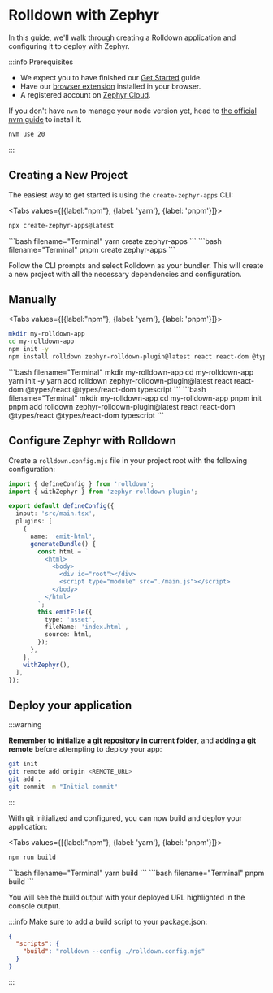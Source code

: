 
# Rolldown with Zephyr

<SourceCode href="https://github.com/ZephyrCloudIO/zephyr-examples/tree/main/examples/rolldown-app" />

In this guide, we'll walk through creating a Rolldown application and configuring it to deploy with Zephyr.

:::info Prerequisites

- We expect you to have finished our [Get Started](/general/get-started) guide.
- Have our [browser extension](https://chromewebstore.google.com/detail/zephyr-mission-control/liflhldchhinbaeplljlplhnbkdidedn) installed in your browser.
- A registered account on [Zephyr Cloud](https://app.zephyr-cloud.io).

If you don't have `nvm` to manage your node version yet, head to [the official nvm guide](https://github.com/nvm-sh/nvm) to install it.

```bash
nvm use 20 
```

:::

## Creating a New Project

The easiest way to get started is using the `create-zephyr-apps` CLI:

<Tabs values={[{label:"npm"}, {label: 'yarn'}, {label: 'pnpm'}]}>
<Tab>
```bash filename="Terminal"
npx create-zephyr-apps@latest
```
</Tab>
<Tab>
```bash filename="Terminal"
yarn create zephyr-apps
```
</Tab>
<Tab>
```bash filename="Terminal"
pnpm create zephyr-apps
```
</Tab>
</Tabs>

Follow the CLI prompts and select Rolldown as your bundler. This will create a new project with all the necessary dependencies and configuration.

## Manually

<Tabs values={[{label:"npm"}, {label: 'yarn'}, {label: 'pnpm'}]}>
<Tab>
```bash filename="Terminal"
mkdir my-rolldown-app
cd my-rolldown-app
npm init -y
npm install rolldown zephyr-rolldown-plugin@latest react react-dom @types/react @types/react-dom typescript
```
</Tab>
<Tab>
```bash filename="Terminal"
mkdir my-rolldown-app
cd my-rolldown-app
yarn init -y
yarn add rolldown zephyr-rolldown-plugin@latest react react-dom @types/react @types/react-dom typescript
```
</Tab>
<Tab>
```bash filename="Terminal"
mkdir my-rolldown-app
cd my-rolldown-app
pnpm init
pnpm add rolldown zephyr-rolldown-plugin@latest react react-dom @types/react @types/react-dom typescript
```
</Tab>
</Tabs>

## Configure Zephyr with Rolldown

Create a `rolldown.config.mjs` file in your project root with the following configuration:

```ts filename="rolldown.config.mjs"
import { defineConfig } from 'rolldown';
import { withZephyr } from 'zephyr-rolldown-plugin';

export default defineConfig({
  input: 'src/main.tsx',
  plugins: [
    {
      name: 'emit-html',
      generateBundle() {
        const html = `
          <html>
            <body>
              <div id="root"></div>
              <script type="module" src="./main.js"></script>
            </body>
          </html>
        `;
        this.emitFile({
          type: 'asset',
          fileName: 'index.html',
          source: html,
        });
      },
    },
    withZephyr(),
  ],
});
```

## Deploy your application

:::warning

**Remember to initialize a git repository in current folder**, and **adding a git remote** before attempting to deploy your app:

```bash
git init
git remote add origin <REMOTE_URL>
git add .
git commit -m "Initial commit"
```

:::

With git initialized and configured, you can now build and deploy your application:

<Tabs values={[{label:"npm"}, {label: 'yarn'}, {label: 'pnpm'}]}>
<Tab>
```bash filename="Terminal"
npm run build
```
</Tab>
<Tab>
```bash filename="Terminal"
yarn build
```
</Tab>
<Tab>
```bash filename="Terminal"
pnpm build
```
</Tab>
</Tabs>

You will see the build output with your deployed URL highlighted in the console output.

:::info
Make sure to add a build script to your package.json:

```json
{
  "scripts": {
    "build": "rolldown --config ./rolldown.config.mjs"
  }
}
```
:::
